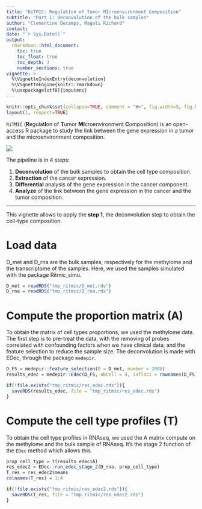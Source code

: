 ```yaml
---
title: "RiTMIC: RegulatIon of Tumor MIcroenvironment Composition"
subtitle: "Part 1: Deconvolution of the bulk samples"
author: "Clementine Decamps, Magali Richard"
contact: 
date: "`r Sys.Date()`"
output: 
  rmarkdown::html_document:
    toc: true
    toc_float: true
    toc_depth: 3
    number_sections: true
vignette: >
  %\VignetteIndexEntry{deconvolution}
  %\VignetteEngine{knitr::rmarkdown}
  %\usepackage[utf8]{inputenc}
---
```


```r
knitr::opts_chunk$set(collapse=TRUE, comment = "#>", fig.width=9, fig.height=6, eval=TRUE, echo=TRUE, results="verbatim", dpi=75)
layout(1, respect=TRUE)
```

`RiTMIC` (**R**egulat**I**on of **T**umor **MI**croenvironment **C**omposition) is an open-access R package to study the link between the gene expression in a tumor and the microenvironment composition.  

![](images/pipeline_ritmic.png)

The pipeline is in 4 steps:  

1. **Deconvolution** of the bulk samples to obtain the cell type composition.
2. **Extraction** of the cancer expression.
3. **Differential** analysis of the gene expression in the cancer component.
4. **Analyze** of the link between the gene expression in the cancer and the tumor composition.

---

This vignette allows to apply the **step 1**, the deconvolution step to obtain the cell-type composition.

# Load data

D_met and D_rna are the bulk samples, respectively for the methylome and the transcriptome of the samples. Here, we used the samples simulated with the package Ritmic_simu.

```r
D_met = readRDS("tmp_ritmic/D_met.rds")
D_rna = readRDS("tmp_ritmic/D_rna.rds")
```

# Compute the proportion matrix (A) 

To obtain the matrix of cell types proportions, we used the methylome data. The first step is to pre-treat the data, with the removing of probes correlated with confounding factors when we have clinical data, and the feature selection to reduce the sample size. The deconvolution is made with EDec, through the package `medepir`.

```r
D_FS = medepir::feature_selection(D = D_met, number = 2000)
results_edec = medepir::Edec(D_FS, nbcell = 4, infloci = rownames(D_FS))

if(!file.exists("tmp_ritmic/res_edec.rds")){
  saveRDS(results_edec, file = "tmp_ritmic/res_edec.rds")
}
```

# Compute the cell type profiles (T) 

To obtain the cell type profiles in RNAseq, we used the A matrix compute on the methylome and the bulk sample of RNAseq. It's the stage 2 function of the `EDec` method which allows this.

```r
prop_cell_type = t(results_edec$A)
res_edec2 = EDec::run_edec_stage_2(D_rna, prop_cell_type)
T_res = res_edec2$means
colnames(T_res) = 1:4

if(!file.exists("tmp_ritmic/res_edec2.rds")){
  saveRDS(T_res, file = "tmp_ritmic/res_edec2.rds")
}
```
